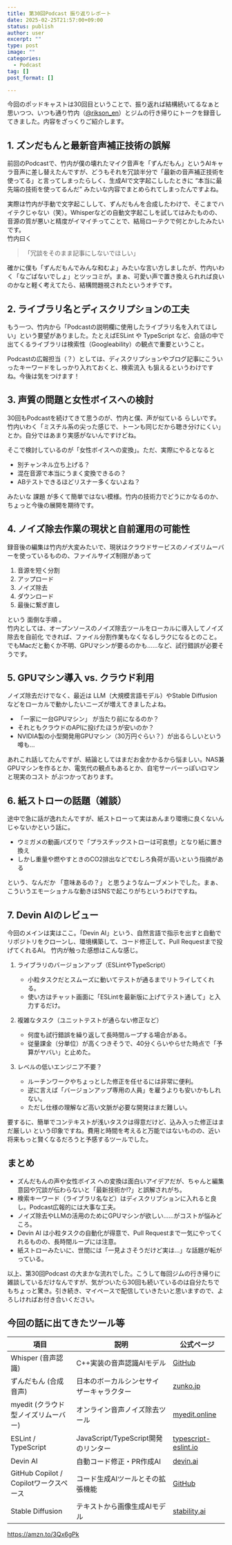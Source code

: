 ```yaml
---
title: 第30回Podcast 振り返りレポート
date: 2025-02-25T21:57:00+09:00
status: publish
author: user
excerpt: ""
type: post
image: ""
categories:
  - Podcast
tag: []
post_format: []

---
```


今回のポッドキャストは30回目ということで、振り返れば結構続いてるなぁと思いつつ、いつも通り竹内（[@rikson_en](https://x.com/rikson_en)）とジムの行き帰りにトークを録音してきました。内容をざっくりご紹介します。

## 1. ズンだもんと最新音声補正技術の誤解
前回のPodcastで、竹内が僕の壊れたマイク音声を「ずんだもん」というAIキャラ音声に差し替えたんですが、どうもそれを冗談半分で「最新の音声補正技術を使ってる」と言ってしまったらしく、生成AIで文字起こししたときに “本当に最先端の技術を使ってるんだ” みたいな内容でまとめられてしまったんですよね。

実際は竹内が手動で文字起こしして、ずんだもんを合成したわけで、そこまでハイテクじゃない（笑）。Whisperなどの自動文字起こしを試してはみたものの、音源の質が悪いと精度がイマイチってことで、結局ローテクで何とかしたみたいです。  
竹内曰く
>「冗談をそのまま記事にしないでほしい」

確かに僕も「ずんだもんでみんな和むよ」みたいな言い方しましたが、竹内いわく「なごばないでしょ」とツッコミが。まぁ、可愛い声で置き換えられれば良いのかなと軽く考えてたら、結構問題視されたというオチです。

## 2. ライブラリ名とディスクリプションの工夫
もう一つ、竹内から「Podcastの説明欄に使用したライブラリ名を入れてほしい」という要望がありました。たとえばESLint や TypeScript など、会話の中で出てくるライブラリは検索性（Googleability）の観点で重要ということ。

Podcastの広報担当（？）としては、ディスクリプションやブログ記事にこういったキーワードをしっかり入れておくと、検索流入 も狙えるというわけですね。今後は気をつけます！

## 3. 声質の問題と女性ボイスへの検討
30回もPodcastを続けてきて思うのが、竹内と僕、声が似ている らしいです。竹内いわく「ミスチル系の尖った感じで、トーンも同じだから聴き分けにくい」とか。自分ではあまり実感がないんですけどね。

そこで検討しているのが「女性ボイスへの変換」。ただ、実際にやるとなると

- 別チャンネル立ち上げる？
- 混在音源で本当にうまく変換できるの？
- ABテストできるほどリスナー多くないよね？  

みたいな 課題 が多くて簡単ではない模様。竹内の技術力でどうにかなるのか、ちょっと今後の展開を期待です。

## 4. ノイズ除去作業の現状と自前運用の可能性
録音後の編集は竹内が大変みたいで、現状はクラウドサービスのノイズリムーバーを使っているものの、ファイルサイズ制限があって

1. 音源を短く分割
2. アップロード
3. ノイズ除去
4. ダウンロード
5. 最後に繋ぎ直し

という 面倒な手順 。  
竹内としては、オープンソースのノイズ除去ツールをローカルに導入してノイズ除去を自前化 できれば、ファイル分割作業もなくなるしラクになるとのこと。
でもMacだと動くか不明、GPUマシンが要るのかも……など、試行錯誤が必要そうです。

## 5. GPUマシン導入 vs. クラウド利用
ノイズ除去だけでなく、最近は LLM（大規模言語モデル）やStable Diffusion などをローカルで動かしたいニーズが増えてきましたよね。

- 「一家に一台GPUマシン」 が当たり前になるのか？
- それともクラウドのAPIに投げたほうが安いのか？
- NVIDIA製の小型開発用GPUマシン（30万円ぐらい？）が出るらしいという噂も…

あれこれ話してたんですが、結論としてはまだお金かかるから悩ましい。NAS兼GPUマシンを作るとか、電気代の観点もあるとか、自宅サーバーっぽいロマンと現実のコスト がぶつかっております。

## 6. 紙ストローの話題（雑談）
途中で急に話が逸れたんですが、紙ストローって実はあんまり環境に良くないんじゃないかという話に。

- ウミガメの動画バズりで「プラスチックストローは可哀想」となり紙に置き換え
- しかし重量や燃やすときのCO2排出などでむしろ負荷が高いという指摘がある

という、なんだか 「意味あるの？」 と思うようなムーブメントでした。まぁ、こういうエモーショナルな動きはSNSで起こりがちというわけですね。

## 7. Devin AIのレビュー
今回のメインは実はここ。「Devin AI」という、自然言語で指示を出すと自動でリポジトリをクローンし、環境構築して、コード修正して、Pull Requestまで投げてくれるAI。
竹内が触った感想はこんな感じ。

1. ライブラリのバージョンアップ（ESLintやTypeScript）
    - 小粒タスクだとスムーズに動いてテストが通るまでリトライしてくれる。
    - 使い方はチャット画面に「ESLintを最新版に上げてテスト通して」と入力するだけ。

2. 複雑なタスク（ユニットテストが通らない修正など）
    - 何度も試行錯誤を繰り返して長時間ループする場合がある。
    - 従量課金（分単位）が高くつきそうで、40分くらいやらせた時点で「予算がヤバい」と止めた。

3. レベルの低いエンジニア不要？
    - ルーチンワークやちょっとした修正を任せるには非常に便利。
    - 逆に言えば「バージョンアップ専用の人員」を雇うよりも安いかもしれない。
    - ただし仕様の理解など高い文脈が必要な開発はまだ難しい。

要するに、簡単でコンテキストが浅いタスクは得意だけど、込み入った修正はまだ厳しい という印象ですね。費用と時間を考えると万能ではないものの、近い将来もっと賢くなるだろうと予感するツールでした。

## まとめ
- ズんだもんの声や女性ボイス への変換は面白いアイデアだが、ちゃんと編集意図や冗談が伝わらないと「最新技術か!?」と誤解されがち。
- 検索キーワード（ライブラリ名など）はディスクリプションに入れると良し。Podcast広報的には大事な工夫。
- ノイズ除去やLLMの活用のためにGPUマシンが欲しい……がコストが悩みどころ。
- Devin AI は小粒タスクの自動化が得意で、Pull Requestまで一気にやってくれるものの、長時間ループには注意。
- 紙ストローみたいに、世間には「一見よさそうだけど実は…」な話題が転がっている。

以上、第30回Podcast の大まかな流れでした。こうして毎回ジムの行き帰りに雑談しているだけなんですが、気がついたら30回も続いているのは自分たちでもちょっと驚き。引き続き、マイペースで配信していきたいと思いますので、よろしければお付き合いください。

## 今回の話に出てきたツール等

| 項目                            | 説明                              | 公式ページ                          |
|---------------------------------|-----------------------------------|-------------------------------------|
| Whisper (音声認識)             | C++実装の音声認識AIモデル         | [GitHub](https://github.com)       |
| ずんだもん (合成音声)          | 日本のボーカルシンセサイザーキャラクター | [zunko.jp](https://zunko.jp)       |
| myedit (クラウド型ノイズリムーバー) | オンライン音声ノイズ除去ツール     | [myedit.online](https://myedit.online) |
| ESLint / TypeScript            | JavaScript/TypeScript開発のリンター | [typescript-eslint.io](https://typescript-eslint.io) |
| Devin AI                       | 自動コード修正・PR作成AI           | [devin.ai](https://devin.ai)       |
| GitHub Copilot / Copilotワークスペース | コード生成AIツールとその拡張機能   | [GitHub](https://github.com)       |
| Stable Diffusion               | テキストから画像生成AIモデル       | [stability.ai](https://stability.ai) |

https://amzn.to/3Qx6gPk








